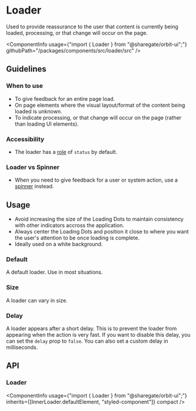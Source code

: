 
<Meta
    title="Components/Loader"
    id="loader"
/>

# Loader

<Tagline>Used to provide reassurance to the user that content is currently being loaded, processing, or that change will occur on the page.</Tagline>

<ComponentInfo
    usage={"import { Loader } from \"@sharegate/orbit-ui\";"}
    githubPath="/packages/components/src/loader/src"
/>

## Guidelines

### When to use

- To give feedback for an entire page load.
- On page elements where the visual layout/format of the content being loaded is unknown.
- To indicate processing, or that change will occur on the page (rather than loading UI elements).

### Accessibility

- The loader has a [role](https://developer.mozilla.org/en-US/docs/Web/Accessibility/ARIA/Roles) of `status` by default.

### Loader vs Spinner

- When you need to give feedback for a user or system action, use a [spinner](?path=/docs/spinner--default-story) instead.

## Usage

- Avoid increasing the size of the Loading Dots to maintain consistency with other indicators accross the application.
- Always center the Loading Dots and position it close to where you want the user's attention to be once loading is complete.
- Ideally used on a white background.

### Default

A default loader. Use in most situations.

<Preview>
    <Story name="default">
        <Loader aria-label="Loading..." />
    </Story>
</Preview>

### Size

A loader can vary in size.

<Preview>
    <Story name="size">
        <Inline alignY="end">
            <Loader size="sm" aria-label="Loading..."/>
            <Loader size="md" aria-label="Loading..."/>
            <Loader size="lg" aria-label="Loading..."/>
            <Loader size="xl" aria-label="Loading..."/>
        </Inline>
    </Story>
</Preview>


### Delay

A loader appears after a short delay. This is to prevent the loader from appearing when the action is very fast.
If you want to disable this delay, you can set the `delay` prop to `false`. You can also set a custom delay in milliseconds.

<Preview>
    <Story name="delay">
        <Inline alignY="end">
            <Loader delay={false} aria-label="Loading..."/>
        </Inline>
    </Story>
</Preview>


## API

### Loader

<ComponentInfo
    usage={"import { Loader } from \"@sharegate/orbit-ui\";"}
    inherits={[InnerLoader.defaultElement, "styled-component"]}
    compact
/>

<ArgsTable of={InnerLoader} sort="alpha" />
